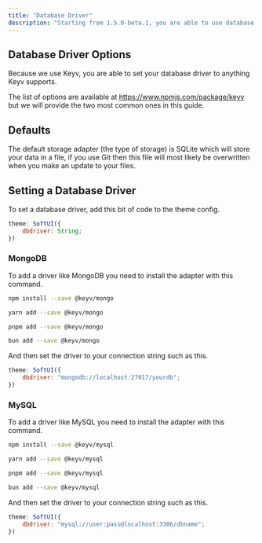 ```yaml
---
title: "Database Driver"
description: "Starting from 1.5.0-beta.1, you are able to use database drivers! This means you can use MongoDB, MySQL, etc for your storage needs. This will store everything that needs to be persistent. (Feeds are stored separately)"
---
```


## Database Driver Options

Because we use Keyv, you are able to set your database driver to anything Keyv supports.

The list of options are available at https://www.npmjs.com/package/keyv but we will provide the two most common ones in this guide.

## Defaults

The default storage adapter (the type of storage) is SQLite which will store your data in a file, if you use Git then this file will most likely be overwritten when you make an update to your files.

## Setting a Database Driver

To set a database driver, add this bit of code to the theme config.

```js
theme: SoftUI({
    dbdriver: String;
})
```

### MongoDB

To add a driver like MongoDB you need to install the adapter with this command.

<CodeGroup>

```bash npm
npm install --save @keyv/mongo
```

```bash yarn
yarn add --save @keyv/mongo
```

```bash pnpm
pnpm add --save @keyv/mongo
```

```bash bun
bun add --save @keyv/mongo
```

</CodeGroup>

And then set the driver to your connection string such as this.

```js
theme: SoftUI({
    dbdriver: "mongodb://localhost:27017/yourdb";
})
```

### MySQL

To add a driver like MySQL you need to install the adapter with this command.

<CodeGroup>

```bash npm
npm install --save @keyv/mysql
```

```bash yarn
yarn add --save @keyv/mysql
```

```bash pnpm
pnpm add --save @keyv/mysql
```

```bash bun
bun add --save @keyv/mysql
```

</CodeGroup>

And then set the driver to your connection string such as this.

```js
theme: SoftUI({
    dbdriver: "mysql://user:pass@localhost:3306/dbname";
})
```
